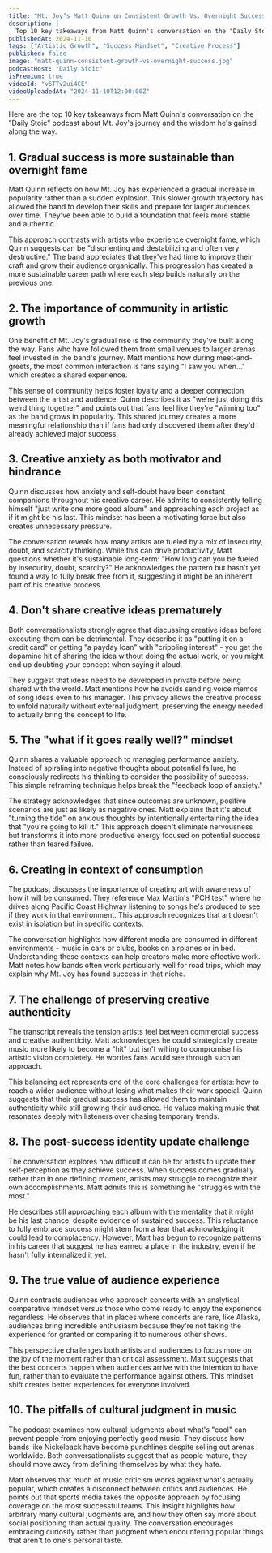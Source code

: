 ```yaml
---
title: "Mt. Joy’s Matt Quinn on Consistent Growth Vs. Overnight Success (And Which Is Sweeter)"
description: |
  Top 10 key takeaways from Matt Quinn's conversation on the "Daily Stoic" podcast about Mt. Joy's journey and the wisdom he's gained along the way.
publishedAt: 2024-11-10
tags: ["Artistic Growth", "Success Mindset", "Creative Process"]
published: false
image: "matt-quinn-consistent-growth-vs-overnight-success.jpg"
podcastHost: "Daily Stoic"
isPremium: true
videoId: "v6TTv2ui4CE"
videoUploadedAt: "2024-11-10T12:00:00Z"
---
```



<PodcastSummaryPageLayout frontmatter={frontmatter}>
Here are the top 10 key takeaways from Matt Quinn's conversation on the "Daily Stoic" podcast about Mt. Joy's journey and the wisdom he's gained along the way.

## 1. Gradual success is more sustainable than overnight fame

Matt Quinn reflects on how Mt. Joy has experienced a gradual increase in popularity rather than a sudden explosion. This slower growth trajectory has allowed the band to develop their skills and prepare for larger audiences over time. They've been able to build a foundation that feels more stable and authentic.

This approach contrasts with artists who experience overnight fame, which Quinn suggests can be "disorienting and destabilizing and often very destructive." The band appreciates that they've had time to improve their craft and grow their audience organically. This progression has created a more sustainable career path where each step builds naturally on the previous one.

## 2. The importance of community in artistic growth

One benefit of Mt. Joy's gradual rise is the community they've built along the way. Fans who have followed them from small venues to larger arenas feel invested in the band's journey. Matt mentions how during meet-and-greets, the most common interaction is fans saying "I saw you when..." which creates a shared experience.

This sense of community helps foster loyalty and a deeper connection between the artist and audience. Quinn describes it as "we're just doing this weird thing together" and points out that fans feel like they're "winning too" as the band grows in popularity. This shared journey creates a more meaningful relationship than if fans had only discovered them after they'd already achieved major success.

## 3. Creative anxiety as both motivator and hindrance

Quinn discusses how anxiety and self-doubt have been constant companions throughout his creative career. He admits to consistently telling himself "just write one more good album" and approaching each project as if it might be his last. This mindset has been a motivating force but also creates unnecessary pressure.

The conversation reveals how many artists are fueled by a mix of insecurity, doubt, and scarcity thinking. While this can drive productivity, Matt questions whether it's sustainable long-term: "How long can you be fueled by insecurity, doubt, scarcity?" He acknowledges the pattern but hasn't yet found a way to fully break free from it, suggesting it might be an inherent part of his creative process.

## 4. Don't share creative ideas prematurely

Both conversationalists strongly agree that discussing creative ideas before executing them can be detrimental. They describe it as "putting it on a credit card" or getting "a payday loan" with "crippling interest" - you get the dopamine hit of sharing the idea without doing the actual work, or you might end up doubting your concept when saying it aloud.

They suggest that ideas need to be developed in private before being shared with the world. Matt mentions how he avoids sending voice memos of song ideas even to his manager. This privacy allows the creative process to unfold naturally without external judgment, preserving the energy needed to actually bring the concept to life.

## 5. The "what if it goes really well?" mindset

Quinn shares a valuable approach to managing performance anxiety. Instead of spiraling into negative thoughts about potential failure, he consciously redirects his thinking to consider the possibility of success. This simple reframing technique helps break the "feedback loop of anxiety."

The strategy acknowledges that since outcomes are unknown, positive scenarios are just as likely as negative ones. Matt explains that it's about "turning the tide" on anxious thoughts by intentionally entertaining the idea that "you're going to kill it." This approach doesn't eliminate nervousness but transforms it into more productive energy focused on potential success rather than feared failure.

## 6. Creating in context of consumption

The podcast discusses the importance of creating art with awareness of how it will be consumed. They reference Max Martin's "PCH test" where he drives along Pacific Coast Highway listening to songs he's produced to see if they work in that environment. This approach recognizes that art doesn't exist in isolation but in specific contexts.

The conversation highlights how different media are consumed in different environments - music in cars or clubs, books on airplanes or in bed. Understanding these contexts can help creators make more effective work. Matt notes how bands often work particularly well for road trips, which may explain why Mt. Joy has found success in that niche.

## 7. The challenge of preserving creative authenticity

The transcript reveals the tension artists feel between commercial success and creative authenticity. Matt acknowledges he could strategically create music more likely to become a "hit" but isn't willing to compromise his artistic vision completely. He worries fans would see through such an approach.

This balancing act represents one of the core challenges for artists: how to reach a wider audience without losing what makes their work special. Quinn suggests that their gradual success has allowed them to maintain authenticity while still growing their audience. He values making music that resonates deeply with listeners over chasing temporary trends.

## 8. The post-success identity update challenge

The conversation explores how difficult it can be for artists to update their self-perception as they achieve success. When success comes gradually rather than in one defining moment, artists may struggle to recognize their own accomplishments. Matt admits this is something he "struggles with the most."

He describes still approaching each album with the mentality that it might be his last chance, despite evidence of sustained success. This reluctance to fully embrace success might stem from a fear that acknowledging it could lead to complacency. However, Matt has begun to recognize patterns in his career that suggest he has earned a place in the industry, even if he hasn't fully internalized it yet.

## 9. The true value of audience experience

Quinn contrasts audiences who approach concerts with an analytical, comparative mindset versus those who come ready to enjoy the experience regardless. He observes that in places where concerts are rare, like Alaska, audiences bring incredible enthusiasm because they're not taking the experience for granted or comparing it to numerous other shows.

This perspective challenges both artists and audiences to focus more on the joy of the moment rather than critical assessment. Matt suggests that the best concerts happen when audiences arrive with the intention to have fun, rather than to evaluate the performance against others. This mindset shift creates better experiences for everyone involved.

## 10. The pitfalls of cultural judgment in music

The podcast examines how cultural judgments about what's "cool" can prevent people from enjoying perfectly good music. They discuss how bands like Nickelback have become punchlines despite selling out arenas worldwide. Both conversationalists suggest that as people mature, they should move away from defining themselves by what they hate.

Matt observes that much of music criticism works against what's actually popular, which creates a disconnect between critics and audiences. He points out that sports media takes the opposite approach by focusing coverage on the most successful teams. This insight highlights how arbitrary many cultural judgments are, and how they often say more about social positioning than actual quality. The conversation encourages embracing curiosity rather than judgment when encountering popular things that aren't to one's personal taste.

</PodcastSummaryPageLayout>
